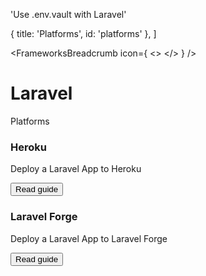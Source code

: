 

  'Use .env.vault with Laravel'

  { title: 'Platforms', id: 'platforms' },
]

<FrameworksBreadcrumb icon={
  <>
    <LaravelIcon className="h-9 w-9 text-[#FF2D20]"/>
  </>
} />
# Laravel
<GuideHeading lead={description} />

<div className="my-16 xl:max-w-none">
  <Heading level={2} id="platforms">
    Platforms
  </Heading>
  <div className="not-prose mt-4 grid grid-cols-1 gap-x-6 gap-y-10 border-t border-zinc-900/5 pt-10 dark:border-white/5 sm:grid-cols-2 xl:max-w-none xl:grid-cols-3">
    <div key="heroku" className="flex flex-row-reverse gap-6">
      <div className="flex-auto">
        <h3 className="text-sm font-semibold text-zinc-900 dark:text-white">
          Heroku
        </h3>
        <p className="mt-1 text-sm text-zinc-600 dark:text-zinc-400">Deploy a Laravel App to Heroku</p>
        <p className="mt-4"><Button href="/docs/frameworks/laravel/heroku" variant="text" arrow="right">Read guide</Button></p>
      </div>
      <HerokuIcon className="h-9 w-9 text-[#430098]"/>
    </div>
    <div key="laravel-forge" className="flex flex-row-reverse gap-6">
      <div className="flex-auto">
        <h3 className="text-sm font-semibold text-zinc-900 dark:text-white">
          Laravel Forge
        </h3>
        <p className="mt-1 text-sm text-zinc-600 dark:text-zinc-400">Deploy a Laravel App to Laravel Forge</p>
        <p className="mt-4"><Button href="/docs/frameworks/laravel/laravel-forge" variant="text" arrow="right">Read guide</Button></p>
      </div>
      <LaravelForgeIcon className="h-9 w-9 text-[#212936]"/>
    </div>
  </div>
</div>
